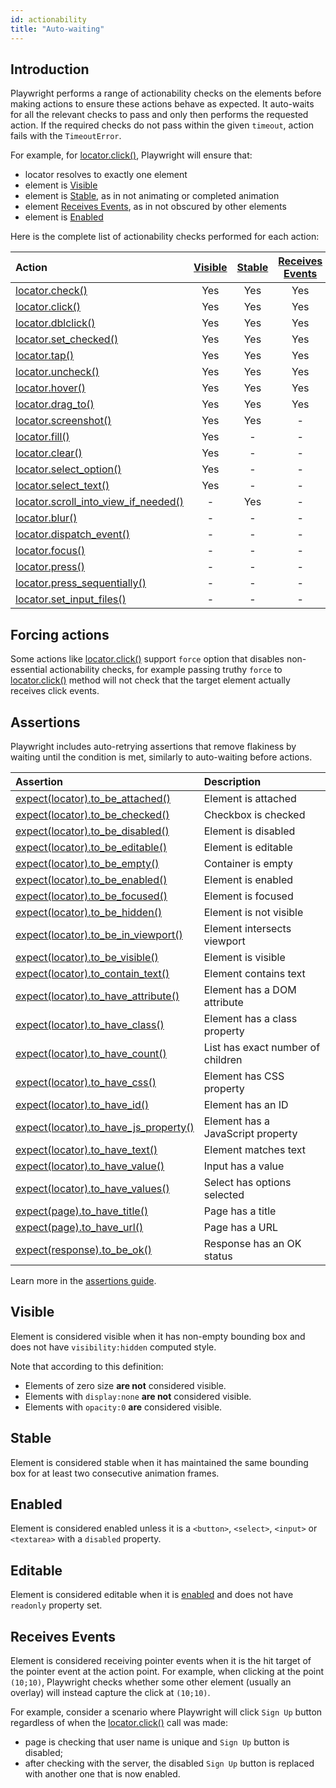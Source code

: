 ```yaml
---
id: actionability
title: "Auto-waiting"
---
```


## Introduction

Playwright performs a range of actionability checks on the elements before making actions to ensure these actions behave as expected. It auto-waits for all the relevant checks to pass and only then performs the requested action. If the required checks do not pass within the given `timeout`, action fails with the `TimeoutError`.

For example, for [locator.click()](/api/class-locator.mdx#locator-click), Playwright will ensure that:
- locator resolves to exactly one element
- element is [Visible]
- element is [Stable], as in not animating or completed animation
- element [Receives Events], as in not obscured by other elements
- element is [Enabled]

Here is the complete list of actionability checks performed for each action:

| Action | [Visible] | [Stable] | [Receives Events] | [Enabled] | [Editable] |
| :- | :-: | :-: | :-: | :-: | :-: |
| [locator.check()](/api/class-locator.mdx#locator-check) | Yes | Yes | Yes | Yes | - |
| [locator.click()](/api/class-locator.mdx#locator-click) | Yes | Yes | Yes | Yes | - |
| [locator.dblclick()](/api/class-locator.mdx#locator-dblclick) | Yes | Yes | Yes | Yes | - |
| [locator.set_checked()](/api/class-locator.mdx#locator-set-checked) | Yes | Yes | Yes | Yes | - |
| [locator.tap()](/api/class-locator.mdx#locator-tap) | Yes | Yes | Yes | Yes | - |
| [locator.uncheck()](/api/class-locator.mdx#locator-uncheck) | Yes | Yes | Yes | Yes | - |
| [locator.hover()](/api/class-locator.mdx#locator-hover) | Yes | Yes | Yes | - | - |
| [locator.drag_to()](/api/class-locator.mdx#locator-drag-to) | Yes | Yes | Yes | - | - |
| [locator.screenshot()](/api/class-locator.mdx#locator-screenshot) | Yes | Yes | - | - | - |
| [locator.fill()](/api/class-locator.mdx#locator-fill) | Yes | - | - | Yes | Yes |
| [locator.clear()](/api/class-locator.mdx#locator-clear) | Yes | - | - | Yes | Yes |
| [locator.select_option()](/api/class-locator.mdx#locator-select-option) | Yes | - | - | Yes | - |
| [locator.select_text()](/api/class-locator.mdx#locator-select-text) | Yes | - | - | - | - |
| [locator.scroll_into_view_if_needed()](/api/class-locator.mdx#locator-scroll-into-view-if-needed) | - | Yes | - | - | - |
| [locator.blur()](/api/class-locator.mdx#locator-blur) | - | - | - | - | - |
| [locator.dispatch_event()](/api/class-locator.mdx#locator-dispatch-event) | - | - | - | - | - |
| [locator.focus()](/api/class-locator.mdx#locator-focus) | - | - | - | - | - |
| [locator.press()](/api/class-locator.mdx#locator-press) | - | - | - | - | - |
| [locator.press_sequentially()](/api/class-locator.mdx#locator-press-sequentially) | - | - | - | - | - |
| [locator.set_input_files()](/api/class-locator.mdx#locator-set-input-files) | - | - | - | - | - |

## Forcing actions

Some actions like [locator.click()](/api/class-locator.mdx#locator-click) support `force` option that disables non-essential actionability checks, for example passing truthy `force` to [locator.click()](/api/class-locator.mdx#locator-click) method will not check that the target element actually receives click events.

## Assertions

Playwright includes auto-retrying assertions that remove flakiness by waiting until the condition is met, similarly to auto-waiting before actions.

| Assertion | Description |
| :- | :- |
| [expect(locator).to_be_attached()](/api/class-locatorassertions.mdx#locator-assertions-to-be-attached) | Element is attached |
| [expect(locator).to_be_checked()](/api/class-locatorassertions.mdx#locator-assertions-to-be-checked) | Checkbox is checked |
| [expect(locator).to_be_disabled()](/api/class-locatorassertions.mdx#locator-assertions-to-be-disabled) | Element is disabled |
| [expect(locator).to_be_editable()](/api/class-locatorassertions.mdx#locator-assertions-to-be-editable) | Element is editable |
| [expect(locator).to_be_empty()](/api/class-locatorassertions.mdx#locator-assertions-to-be-empty) | Container is empty |
| [expect(locator).to_be_enabled()](/api/class-locatorassertions.mdx#locator-assertions-to-be-enabled) | Element is enabled |
| [expect(locator).to_be_focused()](/api/class-locatorassertions.mdx#locator-assertions-to-be-focused) | Element is focused |
| [expect(locator).to_be_hidden()](/api/class-locatorassertions.mdx#locator-assertions-to-be-hidden) | Element is not visible |
| [expect(locator).to_be_in_viewport()](/api/class-locatorassertions.mdx#locator-assertions-to-be-in-viewport) | Element intersects viewport |
| [expect(locator).to_be_visible()](/api/class-locatorassertions.mdx#locator-assertions-to-be-visible) | Element is visible |
| [expect(locator).to_contain_text()](/api/class-locatorassertions.mdx#locator-assertions-to-contain-text) | Element contains text |
| [expect(locator).to_have_attribute()](/api/class-locatorassertions.mdx#locator-assertions-to-have-attribute) | Element has a DOM attribute |
| [expect(locator).to_have_class()](/api/class-locatorassertions.mdx#locator-assertions-to-have-class) | Element has a class property |
| [expect(locator).to_have_count()](/api/class-locatorassertions.mdx#locator-assertions-to-have-count) | List has exact number of children |
| [expect(locator).to_have_css()](/api/class-locatorassertions.mdx#locator-assertions-to-have-css) | Element has CSS property |
| [expect(locator).to_have_id()](/api/class-locatorassertions.mdx#locator-assertions-to-have-id) | Element has an ID |
| [expect(locator).to_have_js_property()](/api/class-locatorassertions.mdx#locator-assertions-to-have-js-property) | Element has a JavaScript property |
| [expect(locator).to_have_text()](/api/class-locatorassertions.mdx#locator-assertions-to-have-text) | Element matches text |
| [expect(locator).to_have_value()](/api/class-locatorassertions.mdx#locator-assertions-to-have-value) | Input has a value |
| [expect(locator).to_have_values()](/api/class-locatorassertions.mdx#locator-assertions-to-have-values) | Select has options selected |
| [expect(page).to_have_title()](/api/class-pageassertions.mdx#page-assertions-to-have-title) | Page has a title |
| [expect(page).to_have_url()](/api/class-pageassertions.mdx#page-assertions-to-have-url) | Page has a URL |
| [expect(response).to_be_ok()](/api/class-apiresponseassertions.mdx#api-response-assertions-to-be-ok) | Response has an OK status |

Learn more in the [assertions guide](./test-assertions.mdx).

## Visible

Element is considered visible when it has non-empty bounding box and does not have `visibility:hidden` computed style.

Note that according to this definition:
* Elements of zero size **are not** considered visible.
* Elements with `display:none` **are not** considered visible.
* Elements with `opacity:0` **are** considered visible.

## Stable

Element is considered stable when it has maintained the same bounding box for at least two consecutive animation frames.

## Enabled

Element is considered enabled unless it is a `<button>`, `<select>`, `<input>` or `<textarea>` with a `disabled` property.

## Editable

Element is considered editable when it is [enabled] and does not have `readonly` property set.

## Receives Events

Element is considered receiving pointer events when it is the hit target of the pointer event at the action point. For example, when clicking at the point `(10;10)`, Playwright checks whether some other element (usually an overlay) will instead capture the click at `(10;10)`.

For example, consider a scenario where Playwright will click `Sign Up` button regardless of when the [locator.click()](/api/class-locator.mdx#locator-click) call was made:
- page is checking that user name is unique and `Sign Up` button is disabled;
- after checking with the server, the disabled `Sign Up` button is replaced with another one that is now enabled.

[Visible]: #visible "Visible"
[Stable]: #stable "Stable"
[Enabled]: #enabled "Enabled"
[Editable]: #editable "Editable"
[Receives Events]: #receives-events "Receives Events"


[Accessibility]: /api/class-accessibility.mdx "Accessibility"
[APIRequest]: /api/class-apirequest.mdx "APIRequest"
[APIRequestContext]: /api/class-apirequestcontext.mdx "APIRequestContext"
[APIResponse]: /api/class-apiresponse.mdx "APIResponse"
[APIResponseAssertions]: /api/class-apiresponseassertions.mdx "APIResponseAssertions"
[Browser]: /api/class-browser.mdx "Browser"
[BrowserContext]: /api/class-browsercontext.mdx "BrowserContext"
[BrowserType]: /api/class-browsertype.mdx "BrowserType"
[CDPSession]: /api/class-cdpsession.mdx "CDPSession"
[Clock]: /api/class-clock.mdx "Clock"
[ConsoleMessage]: /api/class-consolemessage.mdx "ConsoleMessage"
[Dialog]: /api/class-dialog.mdx "Dialog"
[Download]: /api/class-download.mdx "Download"
[ElementHandle]: /api/class-elementhandle.mdx "ElementHandle"
[Error]: /api/class-error.mdx "Error"
[FileChooser]: /api/class-filechooser.mdx "FileChooser"
[Frame]: /api/class-frame.mdx "Frame"
[FrameLocator]: /api/class-framelocator.mdx "FrameLocator"
[JSHandle]: /api/class-jshandle.mdx "JSHandle"
[Keyboard]: /api/class-keyboard.mdx "Keyboard"
[Locator]: /api/class-locator.mdx "Locator"
[LocatorAssertions]: /api/class-locatorassertions.mdx "LocatorAssertions"
[Mouse]: /api/class-mouse.mdx "Mouse"
[Page]: /api/class-page.mdx "Page"
[PageAssertions]: /api/class-pageassertions.mdx "PageAssertions"
[Playwright]: /api/class-playwright.mdx "Playwright"
[Request]: /api/class-request.mdx "Request"
[Response]: /api/class-response.mdx "Response"
[Route]: /api/class-route.mdx "Route"
[Selectors]: /api/class-selectors.mdx "Selectors"
[TimeoutError]: /api/class-timeouterror.mdx "TimeoutError"
[Touchscreen]: /api/class-touchscreen.mdx "Touchscreen"
[Tracing]: /api/class-tracing.mdx "Tracing"
[Video]: /api/class-video.mdx "Video"
[WebError]: /api/class-weberror.mdx "WebError"
[WebSocket]: /api/class-websocket.mdx "WebSocket"
[Worker]: /api/class-worker.mdx "Worker"
[Element]: https://developer.mozilla.org/en-US/docs/Web/API/element "Element"
[EvaluationArgument]: /evaluating.mdx#evaluation-argument "EvaluationArgument"
[Promise]: https://developer.mozilla.org/en-US/docs/Web/JavaScript/Reference/Global_Objects/Promise "Promise"
[iterator]: https://developer.mozilla.org/en-US/docs/Web/JavaScript/Reference/Iteration_protocols "Iterator"
[origin]: https://developer.mozilla.org/en-US/docs/Glossary/Origin "Origin"
[selector]: https://developer.mozilla.org/en-US/docs/Web/CSS/CSS_Selectors "selector"
[Serializable]: https://developer.mozilla.org/en-US/docs/Web/JavaScript/Reference/Global_Objects/JSON/stringify#Description "Serializable"
[UIEvent.detail]: https://developer.mozilla.org/en-US/docs/Web/API/UIEvent/detail "UIEvent.detail"
[UnixTime]: https://en.wikipedia.org/wiki/Unix_time "Unix Time"
[xpath]: https://developer.mozilla.org/en-US/docs/Web/XPath "xpath"

[Any]: https://docs.python.org/3/library/typing.html#typing.Any "Any"
[bool]: https://docs.python.org/3/library/stdtypes.html "bool"
[bytes]: https://docs.python.org/3/library/stdtypes.html#bytes "bytes"
[Callable]: https://docs.python.org/3/library/typing.html#typing.Callable "Callable"
[EventContextManager]: https://docs.python.org/3/reference/datamodel.html#context-managers "Event context manager"
[EventEmitter]: https://pyee.readthedocs.io/en/latest/#pyee.BaseEventEmitter "EventEmitter"
[Exception]: https://docs.python.org/3/library/exceptions.html#Exception "Exception"
[Dict]: https://docs.python.org/3/library/typing.html#typing.Dict "Dict"
[float]: https://docs.python.org/3/library/stdtypes.html#numeric-types-int-float-complex "float"
[int]: https://docs.python.org/3/library/stdtypes.html#numeric-types-int-float-complex "int"
[List]: https://docs.python.org/3/library/typing.html#typing.List "List"
[NoneType]: https://docs.python.org/3/library/constants.html#None "None"
[Pattern]: https://docs.python.org/3/library/re.html "Pattern"
[URL]: https://en.wikipedia.org/wiki/URL "URL"
[pathlib.Path]: https://realpython.com/python-pathlib/ "pathlib.Path"
[str]: https://docs.python.org/3/library/stdtypes.html#text-sequence-type-str "str"
[Union]: https://docs.python.org/3/library/typing.html#typing.Union "Union"
[datetime]: https://docs.python.org/3/library/datetime.html#datetime.datetime "datetime"

[all available image tags]: https://mcr.microsoft.com/en-us/product/playwright/python/about "all available image tags"
[Microsoft Artifact Registry]: https://mcr.microsoft.com/en-us/product/playwright/python/about "Microsoft Artifact Registry"
[Dockerfile.jammy]: https://github.com/microsoft/playwright-python/blob/main/utils/docker/Dockerfile.jammy "Dockerfile.jammy"
